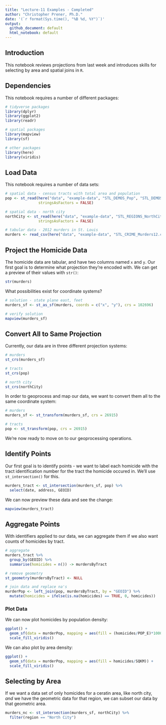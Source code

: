 ```yaml
---
title: "Lecture-11 Examples - Completed"
author: "Christopher Prener, Ph.D."
date: '(`r format(Sys.time(), "%B %d, %Y")`)'
output: 
  github_document: default
  html_notebook: default 
---
```


## Introduction
This notebook reviews projections from last week and introduces skills for selecting by area and spatial joins in `R`.

## Dependencies
This notebook requires a number of different packages:

```r
# tidyverse packages
library(dplyr)
library(ggplot2)
library(readr)

# spatial packages
library(mapview)
library(sf)

# other packages
library(here)
library(viridis)
```

## Load Data
This notebook requires a number of data sets:

```r
# spatial data - census tracts with total area and population
pop <- st_read(here("data", "example-data", "STL_DEMOS_Pop", "STL_DEMOS_Pop.shp"),
               stringsAsFactors = FALSE)

# spatial data - north city 
northCity <- st_read(here("data", "example-data", "STL_REGIONS_NorthCity", "STL_REGIONS_NorthCity.shp"),
               stringsAsFactors = FALSE)

# tabular data - 2012 murders in St. Louis
murders <- read_csv(here("data", "example-data", "STL_CRIME_Murders12.csv"))
```

## Project the Homicide Data
The homicide data are tabular, and have two columns named `x` and `y`. Our first goal is to determine what projection they're encoded with. We can get a preview of their values with `str()`:

```r
str(murders)
```

What possibilities exist for coordinate systems?

```r
# solution - state plane east, feet
murders_sf <- st_as_sf(murders, coords = c("x", "y"), crs = 102696)

# verify solution
mapview(murders_sf)
```

## Convert All to Same Projection
Currently, our data are in three different projection systems:

```r
# murders
st_crs(murders_sf)

# tracts 
st_crs(pop)

# north city
st_crs(northCity)
```

In order to geoprocess and map our data, we want to convert them all to the same coordinate system:

```r
# murders
murders_sf <- st_transform(murders_sf, crs = 26915)

# tracts
pop <- st_transform(pop, crs = 26915)
```

We're now ready to move on to our geoprocessing operations.

## Identify Points
Our first goal is to identify points - we want to label each homicide with the tract identification number for the tract the homicide occured in. We'll use `st_intersection()` for this.

```r
murders_tract <- st_intersection(murders_sf, pop) %>%
  select(date, address, GEOID)
```

We can now preview these data and see the change:

```r
mapview(murders_tract)
```

## Aggregate Points
With identifiers applied to our data, we can aggregate them if we also want counts of homicides by tract. 

```r
# aggregate
murders_tract %>%
  group_by(GEOID) %>%
  summarise(homicides = n()) -> murdersByTract

# remove geometry
st_geometry(murdersByTract) <- NULL

# join data and replace na's
murderPop <- left_join(pop, murdersByTract, by = "GEOID") %>%
  mutate(homicides = ifelse(is.na(homicides) == TRUE, 0, homicides))
```

### Plot Data
We can now plot homicides by population density:

```r
ggplot() +
  geom_sf(data = murderPop, mapping = aes(fill = (homicides/POP_E)*1000)) +
  scale_fill_viridis()
```

We can also plot by area density:

```r
ggplot() +
  geom_sf(data = murderPop, mapping = aes(fill = homicides/SQKM)) +
  scale_fill_viridis()
```

## Selecting by Area
If we want a data set of only homicides for a ceratin area, like north city, *and* we have the geometric data for that region, we can subset our data by that geometric area.

```r
murders_nc <- st_intersection(murders_sf, northCity) %>%
  filter(region == "North City")
```
